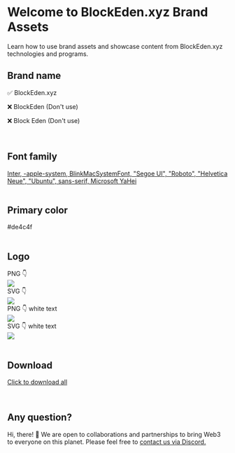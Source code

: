 # Welcome to BlockEden.xyz Brand Assets

Learn how to use brand assets and showcase content from BlockEden.xyz technologies and programs.

<div className="row">
  <div className="col"><h2>Brand name</h2></div>
  <div className="col">
    <p>✅ BlockEden.xyz</p>
    <p>❌ BlockEden (Don't use)</p>
    <p>❌ Block Eden (Don't use)</p>
  </div>
</div>

<br/>


<div className="row">
  <div className="col"><h2>Font family</h2></div>
  <div className="col">
    <a href="https://fonts.google.com/specimen/Inter" target="_blank">
      Inter, -apple-system, BlinkMacSystemFont, "Segoe UI", "Roboto", "Helvetica Neue", "Ubuntu", sans-serif, Microsoft YaHei
    </a>
  </div>
</div>

<br/>

<div className="row">
  <div className="col"><h2>Primary color</h2></div>
  <div className="col">
    #de4c4f
  </div>
</div>

<br/>

<div className="row">
  <div className="col"><h2>Logo</h2></div>
  <div className="col">
     <div>PNG 👇</div>
     <img src="https://tp-misc.b-cdn.net/blockeden/blockeden-xyz-black-text.png"/>
     <div>SVG 👇</div>
     <img src="https://tp-misc.b-cdn.net/blockeden/blockeden-xyz-black-text.svg"/>
     <div>PNG 👇 white text</div>
     <img style={{backgroundColor: "black", padding: "8px"}} src="https://tp-misc.b-cdn.net/blockeden/blockeden-xyz-white-text.png"/>
     <div>SVG 👇 white text</div>
     <img style={{backgroundColor: "black", padding: "8px"}} src="https://tp-misc.b-cdn.net/blockeden/blockeden-xyz-white-text.svg"/>
  </div>
</div>

<br/>

<div className="row">
  <div className="col"><h2>Download</h2></div>
  <div className="col">
    <p><a href="https://tp-misc.b-cdn.net/blockeden/BlockEden.xyz-Brand-Assets.zip">Click to download all</a></p>
  </div>
</div>

<br/>

<div className="row">
  <div className="col"><h2>Any question?</h2></div>
  <div className="col">
    <p>Hi, there! 👋 We are open to collaborations and partnerships to bring Web3 to everyone on this planet. Please feel free to <a href="https://discord.gg/4Yfvs2HWey">contact us via Discord.</a></p>
  </div>
</div>
